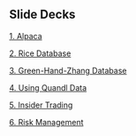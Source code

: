 ## Slide Decks 

[1. Alpaca](01-alpaca.html)

[2. Rice Database](02-rice-database.html)

[3. Green-Hand-Zhang Database](03-ghz-database.html)

[4. Using Quandl Data](04-quandl.html)

[5. Insider Trading](05-insider-trading.html)

[6. Risk Management](08-risk-management.html)

